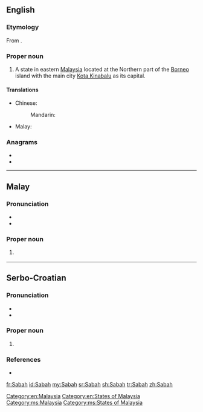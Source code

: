 {{also|sabah}}
==English==
{{wikipedia}}

===Etymology===
From {{etyl|ms|en}} {{m|ms|Sabah}}.

===Proper noun===
{{en-proper noun}}

# A state in eastern [[Malaysia]] located at the Northern part of the [[Borneo]] island with the main city [[Kota Kinabalu]] as its capital.

====Translations====
{{trans-top|state in Malaysia}}
* Chinese:
*: Mandarin: {{t+|cmn|沙巴|tr=shābā|sc=Hani}}
* Malay: {{t|ms|Sabah}}
{{trans-mid}}
{{trans-bottom}}

===Anagrams===
* {{l|en|abash}}
* {{l|en|sabha}}

[[Category:en:Malaysia]]
[[Category:en:States of Malaysia]]

----

==Malay==
{{wikipedia|lang=ms}}

===Pronunciation===
* {{IPA|/sabah/|lang=ms}}
* {{rhymes|abah|bah|ah|lang=ms}}

===Proper noun===
{{head|ms|proper noun}}

# {{l|en|Sabah}} {{qualifier|state in Malaysia}}

[[Category:ms:Malaysia]]
[[Category:ms:States of Malaysia]]

----

==Serbo-Croatian==

===Pronunciation===
* {{IPA|/sabax/|lang=sh}}
* {{hyphenation|Sa|bah|lang=sh}}

===Proper noun===
{{sh-proper noun|g=m|head=Sabah|r|Сабах|Сабах}}

# {{l|en|Sabah}} {{qualifier|state in Malaysia}}

===References===
* {{R:sh:HJP|dlhuWhU%3D}}

[[fr:Sabah]]
[[id:Sabah]]
[[my:Sabah]]
[[sr:Sabah]]
[[sh:Sabah]]
[[tr:Sabah]]
[[zh:Sabah]]